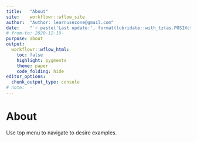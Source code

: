 ```yaml
---
title:   "About"
site:    workflowr::wflow_site
author:  "Author: learnusezone@gmail.com"
date:    "`r paste('Last update:', format(lubridate::with_tz(as.POSIXct(Sys.time()) + 7200, tzone = 'GMT'), '%Y-%m-%d %H:%M GMT+2'))`"
# from-to: 2020-12-19-
purpose: about
output:
  workflowr::wflow_html:
    toc: false
    highlight: pygments
    theme: paper
    code_folding: hide
editor_options:
  chunk_output_type: console
# note:  -
---
```


# About
Use top menu to navigate to desire examples.
